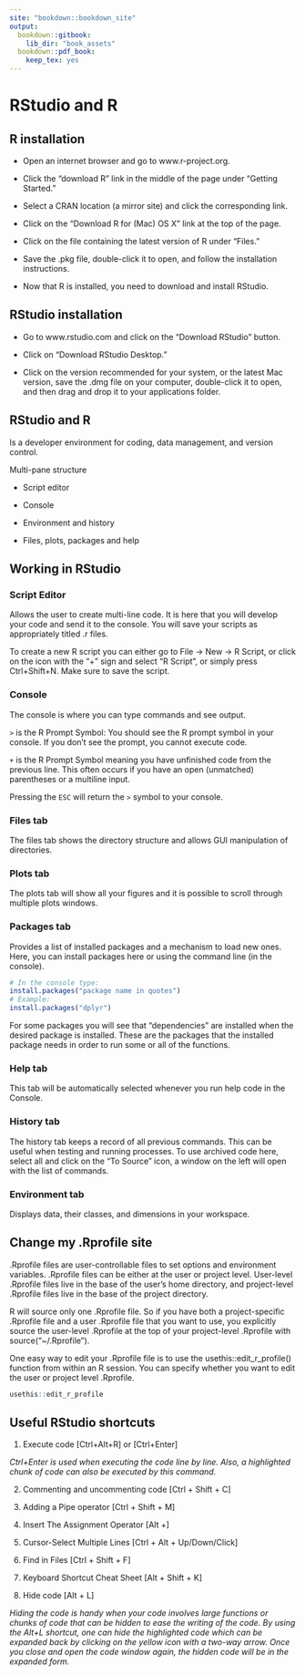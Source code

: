 ---
site: "bookdown::bookdown_site"
output:
  bookdown::gitbook:
    lib_dir: "book_assets"
  bookdown::pdf_book:
    keep_tex: yes
---

# RStudio and R

## R installation

+ Open an internet browser and go to www.r-project.org.

+ Click the "download R" link in the middle of the page under "Getting Started."

+ Select a CRAN location (a mirror site) and click the corresponding link.

+ Click on the "Download R for (Mac) OS X" link at the top of the page.

+ Click on the file containing the latest version of R under "Files."

+ Save the .pkg file, double-click it to open, and follow the installation instructions.

+ Now that R is installed, you need to download and install RStudio.

## RStudio installation

+ Go to www.rstudio.com and click on the "Download RStudio" button.

+ Click on "Download RStudio Desktop."

+ Click on the version recommended for your system, or the latest Mac version, save the .dmg file on your computer, double-click it to open, and then drag and drop it to your applications folder.

## RStudio and R
Is a developer environment for coding, data management, and version control.  

Multi-pane structure

+ Script editor  

+ Console

+ Environment and history

+ Files, plots, packages and help

## Working in RStudio 

### Script Editor
Allows the user to create multi-line code. It is here that you will develop your code and send it to the console. You will save your scripts as appropriately titled .r files.

To create a new R script you can either go to File -> New -> R Script, or click on the icon with the "+" sign and select "R Script", or simply press Ctrl+Shift+N. Make sure to save the script.

### Console
The console is where you can type commands and see output.

`>` is the R Prompt Symbol:
You should see the R prompt symbol in your console. If you don't see the prompt, you cannot execute code.

`+` is the R Prompt Symbol meaning you have unfinished code from the previous line. This often occurs if you have an open (unmatched) parentheses or a multiline input.  

Pressing the `ESC` will return the `>` symbol to your console.

### Files tab
The files tab shows the directory structure and allows GUI manipulation of directories.

### Plots tab
The plots tab will show all your figures and it is possible to scroll through multiple plots windows.

### Packages tab
Provides a list of installed packages and a mechanism to load new ones. Here, you can install packages here or using the command line (in the console).

```{r, eval = F}
# In the console type:
install.packages("package name in quotes")
# Example:
install.packages("dplyr")
```

For some packages you will see that "dependencies" are installed when the desired package is installed. These are the packages that the installed package needs in order to run some or all of the functions.

### Help tab

This tab will be automatically selected whenever you run help code in the Console.

### History tab
The history tab keeps a record of all previous commands. This can be useful when testing and running processes. To use archived code here, select all and click on the "To Source" icon, a window on the left will open with the list of commands. 

### Environment tab
Displays data, their classes, and dimensions in your workspace.

## Change my .Rprofile site

.Rprofile files are user-controllable files to set options and environment variables. .Rprofile files can be either at the user or project level. User-level .Rprofile files live in the base of the user's home directory, and project-level .Rprofile files live in the base of the project directory. 

R will source only one .Rprofile file. So if you have both a project-specific .Rprofile file and a user .Rprofile file that you want to use, you explicitly source the user-level .Rprofile at the top of your project-level .Rprofile with source("~/.Rprofile").

One easy way to edit your .Rprofile file is to use the usethis::edit_r_profile() function from within an R session. You can specify whether you want to edit the user or project level .Rprofile.

```{r, eval = F}
usethis::edit_r_profile
```

## Useful RStudio shortcuts

1. Execute code [Ctrl+Alt+R] or [Ctrl+Enter]

*Ctrl+Enter is used when executing the code line by line. Also, a highlighted chunk of code can also be executed by this command.*

2. Commenting and uncommenting code [Ctrl + Shift + C]

3. Adding a Pipe operator [Ctrl + Shift + M]

4. Insert The Assignment Operator [Alt +]

5. Cursor-Select Multiple Lines [Ctrl + Alt + Up/Down/Click]

6. Find in Files [Ctrl + Shift + F]

7. Keyboard Shortcut Cheat Sheet [Alt + Shift + K]

8. Hide code [Alt + L] 

*Hiding the code is handy when your code involves large functions or chunks of code that can be hidden to ease the writing of the code. By using the Alt+L shortcut, one can hide the highlighted code which can be expanded back by clicking on the yellow icon with a two-way arrow. Once you close and open the code window again, the hidden code will be in the expanded form.*

